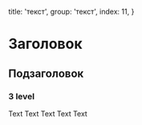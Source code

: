 
  title: 'текст',
  group: 'текст',
  index: 11,
}

# Заголовок
## Подзаголовок
### 3 level
Text Text Text Text Text


